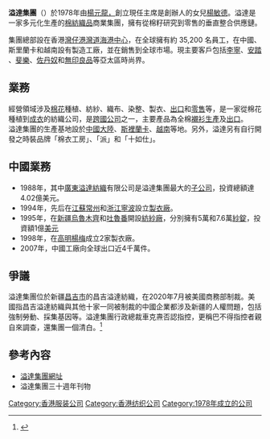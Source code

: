 '''溢達集團'''（{{lang-en|'''Esquel Group'''}}）於1978年由[[楊元龍|楊元龍，]]創立現任主席是創辦人的女兒[[楊敏德|楊敏德]]。溢達是一家多元化生產的[[棉|棉]][[紡織品|紡織品]]商業集團，擁有從棉籽研究到零售的垂直整合供應鏈。

集團總部設在香港[[灣仔|灣仔]][[港灣道|港灣道]][[海港中心|海港中心]]，在全球擁有約 35,200 名員工，在中國、斯里蘭卡和越南設有製造工廠，並在銷售到全球市場。現主要客戶包括[[李宁有限公司|李寧]]、[[安踏|安踏]] 、[[斐乐|斐樂]]、[[佐丹奴|佐丹奴]]和[[無印良品|無印良品]]等亞太區時尚界。

==業務==
經營領域涉及[[棉花|棉花]]種植、紡紗、織布、染整、製衣、[[出口|出口]]和[[零售|零售]]等，是一家從棉花種植到[[成衣|成衣]]的紡織公司，是[[跨國公司|跨國公司]]之一，主要產品為全棉[[襯衫|襯衫]][[生產|生產]]及[[出口|出口]]。<br />

溢達集團的生產基地設於[[中國大陸|中國大陸]]、[[斯裡蘭卡|斯裡蘭卡]]、[[越南|越南]]等地。另外，溢達另有自行開發之時裝品牌「棉衣工房」、「派」和「十如仕」。<br />

==中國業務==
{{年代表}}
*1988年，其中[[廣東溢達紡織|廣東溢達紡織]]有限公司是溢達集團最大的[[子公司|子公司]]，投資總額達4.02億美元。
*1994年，先后在[[江蘇|江蘇]][[常州|常州]]和[[浙江|浙江]][[寧波|寧波]]設立[[製衣廠|製衣廠]]。
*1995年，在[[新疆|新疆]][[烏魯木齊|烏魯木齊]]和[[吐魯番|吐魯番]]開設[[紡紗廠|紡紗廠]]，分別擁有5萬和7.6萬[[紗錠|紗錠]]，投資額1億[[美元|美元]]
*1998年，在[[高明區|高明]][[楊梅區|楊梅]]成立2家製衣廠。
*2007年，中國工廠向全球出口近4千萬件。

==爭議==
溢達集團位於新疆[[昌吉市|昌吉市]]的昌吉溢達紡織，在2020年7月被美國商務部制裁。美國指昌吉溢達紡織與其他十家一同被制裁的中國企業都涉及新疆的人權問題，包括強制勞動、採集基因等。溢達集團行政總裁車克燾否認指控，更稱巴不得指控者親自來調查，還集團一個清白。<ref>{{Cite web |url=https://www.mpfinance.com/fin/instantf2.php?node=1595311106382&issue=20200721 |title=溢達新疆棉紗廠被美國商務部制裁 |access-date=2020-09-09 |archive-date=2020-10-28 |archive-url=https://web.archive.org/web/20201028152502/https://www.mpfinance.com/fin/instantf2.php?node=1595311106382&issue=20200721 |dead-url=no }}</ref>

==參考內容==
* [http://www.esquel.com 溢達集團網址] {{Wayback|url=http://www.esquel.com/ |date=20200818051041 }}
* 溢達集團三十週年刊物

[[Category:香港服装公司|Category:香港服装公司]]
[[Category:香港纺织公司|Category:香港纺织公司]]
[[Category:1978年成立的公司|Category:1978年成立的公司]]